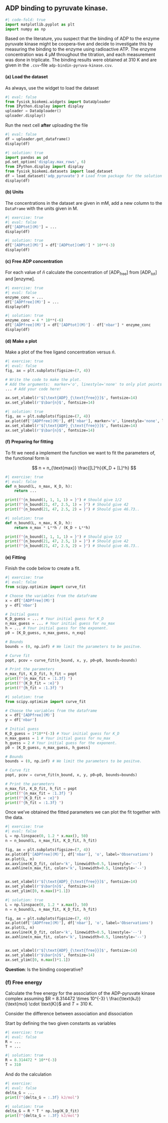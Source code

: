 ## ADP binding to pyruvate kinase. 

```python
#| code-fold: true
import matplotlib.pyplot as plt
import numpy as np
```

Based on the literature, you suspect that the binding of ADP to the enzyme pyruvate kinase might be coopera-tive and decide to investigate this by measuring the binding to the enzyme using radioactive ATP. The enzyme concentration was 4 μM throughout the titration, and each measurement was done in triplicate. The binding results were obtained at 310 K and are given in the `.csv`-file `adp-bindin-pyruva-kinase.csv`. 

#### (a) Load the dataset

As always, use the widget to load the dataset

```python
#| eval: false
from fysisk_biokemi.widgets import DataUploader
from IPython.display import display 
uploader = DataUploader()
uploader.display()
```

Run the next cell **after** uploading the file

```python
#| eval: false
df = uploader.get_dataframe()
display(df)
```

```python
#| solution: true
import pandas as pd
pd.set_option('display.max_rows', 6)
from IPython.display import display 
from fysisk_biokemi.datasets import load_dataset
df = load_dataset('adp_pyruvate') # Load from package for the solution so it doesn't require to interact.
display(df)
```

#### (b) Units

The concentrations in the dataset are given in mM, add a new column to the `DataFrame` 
with the units given in M. 

```python
#| exercise: true
#| eval: false
df['[ADPtot](M)'] = ...
display(df)
```

```python
#| solution: true
df['[ADPtot](M)'] = df['[ADPtot](mM)'] * 10**(-3)
display(df)
```

#### (c) Free ADP concentration 

For each value of $\bar{n}$ calculate the concentration of [ADP$_\text{free}$] from [ADP$_\text{tot}$] and [enzyme].

```python
#| exercise: true
#| eval: false
enzyme_conc = ...
df['[ADPfree](M)'] = ...
display(df)
```

```python
#| solution: true
enzyme_conc = 4 * 10**(-6)
df['[ADPfree](M)'] = df['[ADPtot](M)'] - df['nbar'] * enzyme_conc
display(df)
```

#### (d) Make a plot

Make a plot of the free ligand concentration versus $\bar{n}$. 

```python
#| exercise: true
#| eval: false
fig, ax = plt.subplots(figsize=(7, 4))

# Write the code to make the plot.
# Add the arguments:  marker='o', linestyle='none' to only plot points and not line segments.
... # Add your code here!

ax.set_xlabel(r'$[\text{ADP}_{\text{free}}]$', fontsize=14)
ax.set_ylabel(r'$\bar{n}$', fontsize=14)
```

```python
#| solution: true
fig, ax = plt.subplots(figsize=(7, 4))
ax.plot(df['[ADPfree](M)'], df['nbar'], marker='o', linestyle='none', label='Observations')
ax.set_xlabel(r'$[\text{ADP}_{\text{free}}]$', fontsize=14)
ax.set_ylabel(r'$\bar{n}$', fontsize=14)
```

#### (f) Preparing for fitting

To fit we need a implement the function we want to fit the parameters of, the functional 
form is 

$$
n = n_{\text{max}} \frac{[L]^h}{K_D + [L]^h}
$$

```python
#| exercise: true
#| eval: false
def n_bound(L, n_max, K_D, h):
    return ...

print(f"{n_bound(1, 1, 1, 1) = }") # Should give 1/2
print(f"{n_bound(21, 47, 2.5, 1) = }") # Should give 42
print(f"{n_bound(21, 47, 2.5, 2) = }") # Should give 46.73..
```

```python
#| solution: true
def n_bound(L, n_max, K_D, h):
    return n_max * L**h / (K_D + L**h)

print(f"{n_bound(1, 1, 1, 1) = }") # Should give 1/2
print(f"{n_bound(21, 47, 2.5, 1) = }") # Should give 42
print(f"{n_bound(21, 47, 2.5, 2) = }") # Should give 46.73..
```

#### (e) Fitting

Finish the code below to create a fit.

```python
#| exercise: true
#| eval: false
from scipy.optimize import curve_fit

# Choose the variables from the dataframe
x = df['[ADPfree](M)']
y = df['nbar']

# Initial guess
K_D_guess = ... # Your initial guess for K_D 
n_max_guess = ... # Your initial guess for nu_max
h = ... # Your initial guess for the exponent.
p0 = [K_D_guess, n_max_guess, n_exp]

# Bounds
bounds = (0, np.inf) # We limit the parameters to be positve.

# Curve fit
popt, pcov = curve_fit(n_bound, x, y, p0=p0, bounds=bounds)

# Print the parameters
n_max_fit, K_D_fit, h_fit = popt
print(f"{n_max_fit = :1.3f} ")
print(f"{K_D_fit = :e}")
print(f"{h_fit = :1.3f} ")
```

```python
#| solution: true
from scipy.optimize import curve_fit

# Choose the variables from the dataframe
x = df['[ADPfree](M)']
y = df['nbar']

# Initial guess
K_D_guess = 1*10**(-3) # Your initial guess for K_D 
n_max_guess = 1 # Your initial guess for nu_max
h_guess = 2 # Your initial guess for the exponent.
p0 = [K_D_guess, n_max_guess, h_guess]

# Bounds
bounds = (0, np.inf) # We limit the parameters to be positve.

# Curve fit
popt, pcov = curve_fit(n_bound, x, y, p0=p0, bounds=bounds)

# Print the parameters
n_max_fit, K_D_fit, h_fit = popt
print(f"{n_max_fit = :1.3f} ")
print(f"{K_D_fit = :e}")
print(f"{h_fit = :1.3f} ")
```

Once we've obtained the fitted parameters we can plot the fit together with 
the data. 

```python
#| exercise: true
#| eval: false
L = np.linspace(0, 1.2 * x.max(), 50)
n = n_bound(L, n_max_fit, K_D_fit, h_fit)

fig, ax = plt.subplots(figsize=(7, 4))
ax.plot(df['[ADPfree](M)'], df['nbar'], 'o', label='Observations')
ax.plot(L, n)
ax.axvline(K_D_fit, color='k', linewidth=0.5, linestyle='--')
ax.axhline(n_max_fit, color='k', linewidth=0.5, linestyle='--')


ax.set_xlabel(r'$[\text{ADP}_{\text{free}}]$', fontsize=14)
ax.set_ylabel(r'$\bar{n}$', fontsize=14)
ax.set_ylim([0, n.max()*1.1])
```

```python
#| solution: true
L = np.linspace(0, 1.2 * x.max(), 50)
n = n_bound(L, n_max_fit, K_D_fit, h_fit)

fig, ax = plt.subplots(figsize=(7, 4))
ax.plot(df['[ADPfree](M)'], df['nbar'], 'o', label='Observations')
ax.plot(L, n)
ax.axvline(K_D_fit, color='k', linewidth=0.5, linestyle='--')
ax.axhline(n_max_fit, color='k', linewidth=0.5, linestyle='--')


ax.set_xlabel(r'$[\text{ADP}_{\text{free}}]$', fontsize=14)
ax.set_ylabel(r'$\bar{n}$', fontsize=14)
ax.set_ylim([0, n.max()*1.1])
```

**Question**: Is the binding cooperative? 

### (f) Free energy

Calculate the free energy for the association of the ADP-pyruvate kinase complex assuming $R = 8.314472 \times 10^{-3} \ \frac{\text{kJ}}{\text{mol} \cdot \text{K}}$  and $T = 310 \ \text{K}$. 

::: {.callout-tip}
Consider the difference between association and dissociation
:::

Start by defining the two given constants as variables

```python
#| exercise: true
#| eval: false
R = ...
T = ...
```

```python
#| solution: true
R = 8.314472 * 10**(-3)
T = 310
```

And do the calculation

```python
#| exercise:
#| eval: false
delta_G = ...
print(f"{delta_G = :.3f} kJ/mol")
```

```python
#| solution: true
delta_G = R * T * np.log(K_D_fit)
print(f"{delta_G = :.3f} kJ/mol")
```